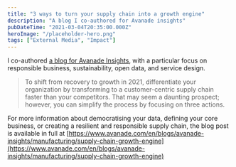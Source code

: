 ```yaml
---
title: "3 ways to turn your supply chain into a growth engine"
description: "A blog I co-authored for Avanade insights"
pubDateTime: "2021-03-04T20:35:00.000Z"
heroImage: "/placeholder-hero.png"
tags: ["External Media", "Impact"]
---
```


I co-authored [a blog for Avanade Insights](https://www.avanade.com/en/blogs/avanade-insights/manufacturing/supply-chain-growth-engine), with a particular focus on responsible business, sustainability, open data, and service design.

> To shift from recovery to growth in 2021, differentiate your organization by transforming to a customer-centric supply chain faster than your competitors. That may seem a daunting prospect; however, you can simplify the process by focusing on three actions.

For more information about democratising your data, defining your core business, or creating a resilient and responsible supply chain, the blog post is available in full at [https://www.avanade.com/en/blogs/avanade-insights/manufacturing/supply-chain-growth-engine](https://www.avanade.com/en/blogs/avanade-insights/manufacturing/supply-chain-growth-engine)
